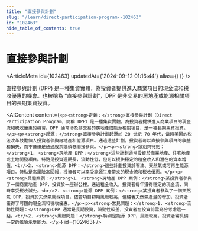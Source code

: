 ```yaml
---
title: "直接參與計劃"
slug: "/learn/direct-participation-program--102463"
id: "102463"
hide_table_of_contents: true
---
```



# 直接參與計劃

<ArticleMeta id={102463} updatedAt={'2024-09-12 01:16:44'} alias={`[]`} />
<div className='border-solid border-b border-t-0 my-4 border-[var(--ifm-color-gray-300)]' />

直接參與計劃 (DPP) 是一種集資實體，為投資者提供進入商業項目的現金流和税收優惠的機會。也被稱為 “直接參與計劃”，DPP 是非交易的房地產或能源相關項目的長期集資投資。

<AIContent content={`<p><strong>定義：</strong>直接參與計劃（Direct Participation Program，簡稱 DPP）是一種集資實體，為投資者提供進入商業項目的現金流和税收優惠的機會。DPP 通常涉及非交易的房地產或能源相關項目，是一種長期集資投資。</p><p><strong>起源：</strong>直接參與計劃起源於 20 世紀 70 年代，當時美國的税法改革鼓勵個人投資者參與房地產和能源項目。通過這些計劃，投資者可以直接參與項目的收益和損失，而不僅僅是通過股票或債券間接參與。</p><p><strong>類別與特點：</strong>1. <strong>房地產 DPP：</strong>這些計劃通常投資於商業地產、住宅地產或土地開發項目。特點是投資週期長，流動性低，但可以提供穩定的租金收入和潛在的資本增值。<br/>2. <strong>能源 DPP：</strong>這些計劃投資於石油、天然氣或可再生能源項目。特點是高風險高回報，投資者可以享受能源生產帶來的現金流和税收優惠。</p><p><strong>具體案例：</strong>1. <strong>房地產 DPP 案例：</strong>某投資者參與了一個商業地產 DPP，投資於一座辦公樓。通過租金收入，投資者每年獲得穩定的現金流，同時享受税收減免。<br/>2. <strong>能源 DPP 案例：</strong>某投資者參與了一個天然氣 DPP，投資於天然氣開採項目。儘管項目初期風險較高，但隨着天然氣產量的增加，投資者獲得了可觀的現金流和税收優惠。</p><p><strong>常見問題：</strong>1. <strong>流動性問題：</strong>DPP 通常是長期投資，流動性較差，投資者在投資前需充分考慮這一點。<br/>2. <strong>風險問題：</strong>特別是能源 DPP，風險較高，投資者需具備一定的風險承受能力。</p>`} id={102463} />
